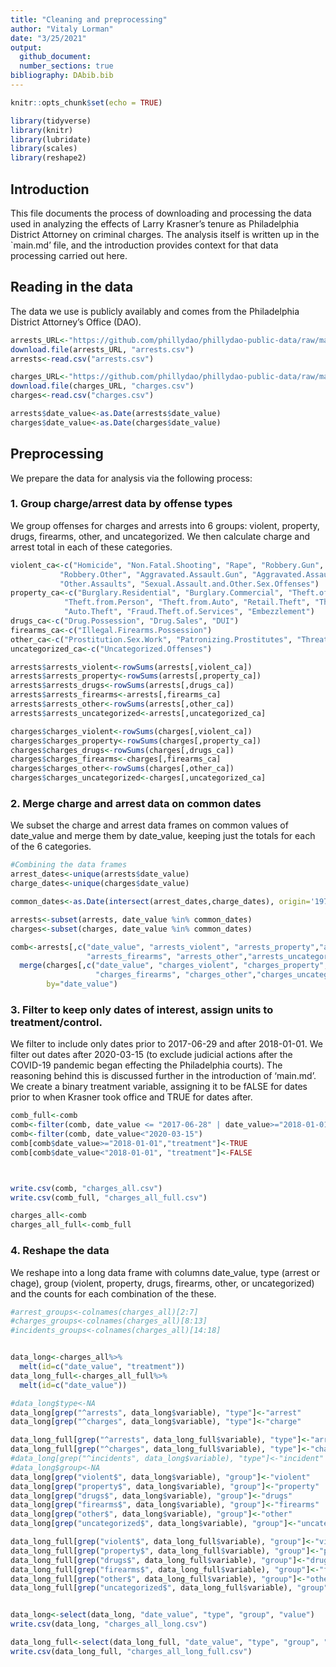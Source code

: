 ```yaml
---
title: "Cleaning and preprocessing"
author: "Vitaly Lorman"
date: "3/25/2021"
output: 
  github_document:
  number_sections: true
bibliography: DAbib.bib
---
```


```r
knitr::opts_chunk$set(echo = TRUE)
```

```r
library(tidyverse)
library(knitr)
library(lubridate)
library(scales)
library(reshape2)
```
## Introduction

This file documents the process of downloading and processing the data used in analyzing the effects of Larry Krasner's tenure as Philadelphia District Attorney on criminal charges. The analysis itself is written up in the `main.md' file, and the introduction provides context for that data processing carried out here.

## Reading in the data

The data we use is publicly availably and comes from the Philadelphia District Attorney's Office (DAO).

```r
arrests_URL<-"https://github.com/phillydao/phillydao-public-data/raw/master/docs/data/arrest_data_daily_citywide.csv"
download.file(arrests_URL, "arrests.csv")
arrests<-read.csv("arrests.csv")

charges_URL<-"https://github.com/phillydao/phillydao-public-data/raw/master/docs/data/charges_data_daily_citywide.csv"
download.file(charges_URL, "charges.csv")
charges<-read.csv("charges.csv")

arrests$date_value<-as.Date(arrests$date_value)
charges$date_value<-as.Date(charges$date_value)
```

## Preprocessing

We prepare the data for analysis via the following process:

### 1. Group charge/arrest data by offense types

We group offenses for charges and arrests into 6 groups: violent, property, drugs, firearms, other, and uncategorized. We then calculate charge and arrest total in each of these categories.
```r
violent_ca<-c("Homicide", "Non.Fatal.Shooting", "Rape", "Robbery.Gun",
           "Robbery.Other", "Aggravated.Assault.Gun", "Aggravated.Assault.Other",
           "Other.Assaults", "Sexual.Assault.and.Other.Sex.Offenses")
property_ca<-c("Burglary.Residential", "Burglary.Commercial", "Theft.of.Motor.Vehicle.Tag",
            "Theft.from.Person", "Theft.from.Auto", "Retail.Theft", "Theft",
            "Auto.Theft", "Fraud.Theft.of.Services", "Embezzlement")
drugs_ca<-c("Drug.Possession", "Drug.Sales", "DUI")
firearms_ca<-c("Illegal.Firearms.Possession")
other_ca<-c("Prostitution.Sex.Work", "Patronizing.Prostitutes", "Threats.of.Violence")
uncategorized_ca<-c("Uncategorized.Offenses")

arrests$arrests_violent<-rowSums(arrests[,violent_ca])
arrests$arrests_property<-rowSums(arrests[,property_ca])
arrests$arrests_drugs<-rowSums(arrests[,drugs_ca])
arrests$arrests_firearms<-arrests[,firearms_ca]
arrests$arrests_other<-rowSums(arrests[,other_ca])
arrests$arrests_uncategorized<-arrests[,uncategorized_ca]

charges$charges_violent<-rowSums(charges[,violent_ca])
charges$charges_property<-rowSums(charges[,property_ca])
charges$charges_drugs<-rowSums(charges[,drugs_ca])
charges$charges_firearms<-charges[,firearms_ca]
charges$charges_other<-rowSums(charges[,other_ca])
charges$charges_uncategorized<-charges[,uncategorized_ca]
```

### 2. Merge charge and arrest data on common dates

We subset the charge and arrest data frames on common values of date_value and merge them by date_value, keeping just the totals for each of the 6 categories. 
```r
#Combining the data frames
arrest_dates<-unique(arrests$date_value)
charge_dates<-unique(charges$date_value)

common_dates<-as.Date(intersect(arrest_dates,charge_dates), origin='1970-01-01')

arrests<-subset(arrests, date_value %in% common_dates)
charges<-subset(charges, date_value %in% common_dates)

comb<-arrests[,c("date_value", "arrests_violent", "arrests_property","arrests_drugs",
                 "arrests_firearms", "arrests_other","arrests_uncategorized")] %>%
  merge(charges[,c("date_value", "charges_violent", "charges_property","charges_drugs",
                   "charges_firearms", "charges_other","charges_uncategorized")],
        by="date_value") 
```

### 3. Filter to keep only dates of interest, assign units to treatment/control.

We filter to include only dates prior to 2017-06-29 and after 2018-01-01. We filter out dates after 2020-03-15 (to exclude judicial actions after the COVID-19 pandemic began effecting the Philadelphia courts). The reasoning behind this is discussed further in the introduction of 'main.md'. We create a binary treatment variable, assigning it to be fALSE for dates prior to when Krasner took office and TRUE for dates after.

```r
comb_full<-comb
comb<-filter(comb, date_value <= "2017-06-28" | date_value>="2018-01-01")
comb<-filter(comb, date_value<"2020-03-15")
comb[comb$date_value>="2018-01-01","treatment"]<-TRUE
comb[comb$date_value<"2018-01-01", "treatment"]<-FALSE



write.csv(comb, "charges_all.csv")
write.csv(comb_full, "charges_all_full.csv")

charges_all<-comb
charges_all_full<-comb_full
```




### 4. Reshape the data

We reshape into a long data frame with columns date_value, type (arrest or chage), group (violent, property, drugs, firearms, other, or uncategorized) and the counts for each combination of the these.
```r

#arrest_groups<-colnames(charges_all)[2:7]
#charges_groups<-colnames(charges_all)[8:13]
#incidents_groups<-colnames(charges_all)[14:18]


data_long<-charges_all%>%
  melt(id=c("date_value", "treatment"))
data_long_full<-charges_all_full%>%
  melt(id=c("date_value"))

#data_long$type<-NA
data_long[grep("^arrests", data_long$variable), "type"]<-"arrest"
data_long[grep("^charges", data_long$variable), "type"]<-"charge"

data_long_full[grep("^arrests", data_long_full$variable), "type"]<-"arrest"
data_long_full[grep("^charges", data_long_full$variable), "type"]<-"charge"
#data_long[grep("^incidents", data_long$variable), "type"]<-"incident"
#data_long$group<-NA
data_long[grep("violent$", data_long$variable), "group"]<-"violent"
data_long[grep("property$", data_long$variable), "group"]<-"property"
data_long[grep("drugs$", data_long$variable), "group"]<-"drugs"
data_long[grep("firearms$", data_long$variable), "group"]<-"firearms"
data_long[grep("other$", data_long$variable), "group"]<-"other"
data_long[grep("uncategorized$", data_long$variable), "group"]<-"uncategorized"

data_long_full[grep("violent$", data_long_full$variable), "group"]<-"violent"
data_long_full[grep("property$", data_long_full$variable), "group"]<-"property"
data_long_full[grep("drugs$", data_long_full$variable), "group"]<-"drugs"
data_long_full[grep("firearms$", data_long_full$variable), "group"]<-"firearms"
data_long_full[grep("other$", data_long_full$variable), "group"]<-"other"
data_long_full[grep("uncategorized$", data_long_full$variable), "group"]<-"uncategorized"


data_long<-select(data_long, "date_value", "type", "group", "value")
write.csv(data_long, "charges_all_long.csv")

data_long_full<-select(data_long_full, "date_value", "type", "group", "value")
write.csv(data_long_full, "charges_all_long_full.csv")



```


















